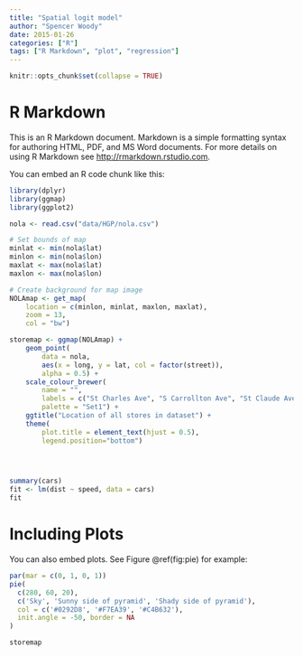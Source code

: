 ```yaml
---
title: "Spatial logit model"
author: "Spencer Woody"
date: 2015-01-26
categories: ["R"]
tags: ["R Markdown", "plot", "regression"]
---
```


```r
knitr::opts_chunk$set(collapse = TRUE)
```

# R Markdown

This is an R Markdown document. Markdown is a simple formatting syntax for authoring HTML, PDF, and MS Word documents. For more details on using R Markdown see <http://rmarkdown.rstudio.com>.

You can embed an R code chunk like this:

```r

library(dplyr)
library(ggmap)
library(ggplot2)

nola <- read.csv("data/HGP/nola.csv")

# Set bounds of map
minlat <- min(nola$lat)
minlon <- min(nola$lon)
maxlat <- max(nola$lat)
maxlon <- max(nola$lon)

# Create background for map image
NOLAmap <- get_map(
    location = c(minlon, minlat, maxlon, maxlat), 
    zoom = 13, 
    col = "bw")

storemap <- ggmap(NOLAmap) + 
	geom_point(
		data = nola, 
        aes(x = long, y = lat, col = factor(street)), 
        alpha = 0.5) +
    scale_colour_brewer(
        name = "",
        labels = c("St Charles Ave", "S Carrollton Ave", "St Claude Ave"),
        palette = "Set1") +
	ggtitle("Location of all stores in dataset") +
    theme(
        plot.title = element_text(hjust = 0.5),
        legend.position="bottom")


  

summary(cars)
fit <- lm(dist ~ speed, data = cars)
fit
```

# Including Plots

You can also embed plots. See Figure \@ref(fig:pie) for example:

```r
par(mar = c(0, 1, 0, 1))
pie(
  c(280, 60, 20),
  c('Sky', 'Sunny side of pyramid', 'Shady side of pyramid'),
  col = c('#0292D8', '#F7EA39', '#C4B632'),
  init.angle = -50, border = NA
)
```

```r
storemap
```
